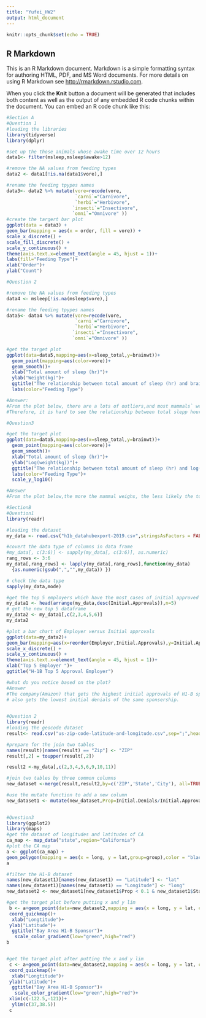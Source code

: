 ```yaml
---
title: "Yufei_HW2"
output: html_document
---
```


```r
knitr::opts_chunk$set(echo = TRUE)
```

## R Markdown

This is an R Markdown document. Markdown is a simple formatting syntax for authoring HTML, PDF, and MS Word documents. For more details on using R Markdown see <http://rmarkdown.rstudio.com>.

When you click the **Knit** button a document will be generated that includes both content as well as the output of any embedded R code chunks within the document. You can embed an R code chunk like this:

```r
#Section A
#Question 1
#loading the libraries
library(tidyverse)
library(dplyr)

#set up the those animals whose awake time over 12 hours
data1<- filter(msleep,msleep$awake>12)

#remove the NA values from feeding types
data2 <- data1[!is.na(data1$vore),]

#rename the feeding tpypes names
data3<- data2 %>% mutate(vore=recode(vore, 
                         `carni`="Carnivore",
                         `herbi`="Herbivore",
                        `insecti`="Insectivore",
                        `omni`="Omnivore" ))
#create the targert bar plot
ggplot(data = data3) +
geom_bar(mapping = aes(x = order, fill = vore)) +
scale_x_discrete() +
scale_fill_discrete() +
scale_y_continuous() +
theme(axis.text.x=element_text(angle = 45, hjust = 1))+
labs(fill="Feeding Type")+
xlab("Order")+
ylab("Count")

```
```r
#Question 2

#remove the NA values from feeding types
data4 <- msleep[!is.na(msleep$vore),]

#rename the feeding tpypes names
data5<- data4 %>% mutate(vore=recode(vore, 
                         `carni`="Carnivore",
                         `herbi`="Herbivore",
                        `insecti`="Insectivore",
                        `omni`="Omnivore" ))

#get the target plot
ggplot(data=data5,mapping=aes(x=sleep_total,y=brainwt))+
  geom_point(mapping=aes(color=vore))+
  geom_smooth()+
  xlab("Total amount of sleep (hr)")+
  ylab("Weight(kg)")+
  ggtitle("The relationship between total amount of sleep (hr) and brain weight(kg)")+
  labs(color="Feeding Type")

#Answer:
#From the plot below, there are a lots of outliers,and most mammals` weights are relevant small. 
#Therefore, it is hard to see the relationship between total slepp hours and mammal` body weight

```

```r
#Question3

#get the target plot
ggplot(data=data5,mapping=aes(x=sleep_total,y=brainwt))+
  geom_point(mapping=aes(color=vore))+
  geom_smooth()+
  xlab("Total amount of sleep (hr)")+
  ylab("Log(weight(kg))")+
  ggtitle("The relationship between total amount of sleep (hr) and log(brain weight(kg))")+
  labs(color="Feeding Type")+
  scale_y_log10()

#Answer
#From the plot below,the more the mammal weighs, the less likely the total hour of sleep.
```

```r
#SectionB
#Question1
library(readr)

#loading the dataset
my_data <- read.csv("h1b_datahubexport-2019.csv",stringsAsFactors = FALSE)

#covert the data type of columns in data frame
#my_data[, c(3:6)] <- sapply(my_data[, c(3:6)], as.numeric)
rang_rows <- 3:6
my_data[,rang_rows] <- lapply(my_data[,rang_rows],function(my_data)
  {as.numeric(gsub(",","",my_data)) })

# check the data type
sapply(my_data,mode)

#get the top 5 employers which have the most cases of initial approved H-1B
my_data1 <- head(arrange(my_data,desc(Initial.Approvals)),n=5)
# get the new top 5 dataframe
my_data2 <- my_data1[,c(2,3,4,5,6)]
my_data2

#plot a bar chart of Employer versus Initial approvals
ggplot(data=my_data2)+
geom_bar(mapping=aes(x=reorder(Employer,Initial.Approvals),y=Initial.Approvals,fill=Initial.Denials),stat="identity")+
scale_x_discrete() +
scale_y_continuous() +
theme(axis.text.x=element_text(angle = 45, hjust = 1))+
xlab("Top 5 Employer ")+
ggtitle("H-1B Top 5 Approval Employer")

#what do you notice based on the plot?
#Answer
#The company(Amazon) that gets the highest initial approvals of H1-B sponserships 
# also gets the lowest initial denials of the same sponsership.
  
```
```r
#Question 2
library(readr)
#loading the geocode dataset
result<- read.csv("us-zip-code-latitude-and-longitude.csv",sep=";",header=TRUE)

#prepare for the join two tables
names(result)[names(result) == "Zip"] <- "ZIP"
result[,2] = toupper(result[,2])

result2 <-my_data[,c(2,3,4,5,6,9,10,11)]

#join two tables by three common columns
new_dataset <-merge(result,result2,by=c('ZIP','State','City'), all=TRUE)

#use the mutate function to add a new column
new_dataset1 <- mutate(new_dataset,Prop=Initial.Denials/Initial.Approvals)
  
```

```r
#Question3
library(ggplot2)
library(maps)
#get the dataset of longitudes and latitudes of CA
ca_map <- map_data("state",region="California")
#plot the CA map
a <- ggplot(ca_map) +
geom_polygon(mapping = aes(x = long, y = lat,group=group),color = "black",fill=NA)
a

#filter the H1-B dataset
names(new_dataset1)[names(new_dataset1) == "Latitude"] <- "lat"
names(new_dataset1)[names(new_dataset1) == "Longitude"] <- "long"
new_dataset2 <- new_dataset1[new_dataset1$Prop < 0.1 & new_dataset1$State=="CA",]

#get the target plot before putting x and y lim
 b <- a+geom_point(data=new_dataset2,mapping = aes(x = long, y = lat, color = Prop,size=Initial.Approvals))+
 coord_quickmap()+
  xlab("Longtitude")+
 ylab("Latitude")+
  ggtitle("Bay Area H1-B Sponsor")+
   scale_color_gradient(low="green",high="red")
b


#get the target plot after putting the x and y lim
 c <- a+geom_point(data=new_dataset2,mapping = aes(x = long, y = lat, color = Prop,size=Initial.Approvals))+
 coord_quickmap()+
  xlab("Longtitude")+
 ylab("Latitude")+
  ggtitle("Bay Area H1-B Sponsor")+
   scale_color_gradient(low="green",high="red")+
 xlim(c(-122.5,-121))+
  ylim(c(37,38.5))
 c


```


